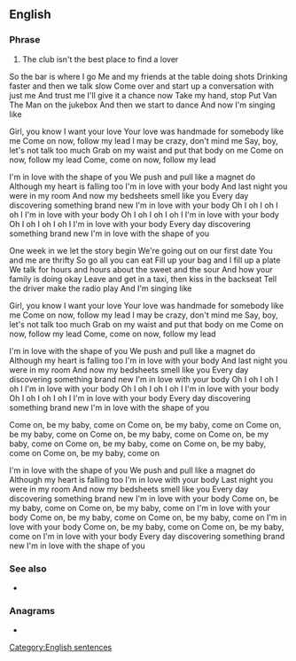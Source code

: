 ==English==
{{wikipedia|life imitating art}}

===Phrase===
{{head|en|phrase}}

# The club isn't the best place to find a lover
So the bar is where I go
Me and my friends at the table doing shots
Drinking faster and then we talk slow
Come over and start up a conversation with just me
And trust me I'll give it a chance now
Take my hand, stop
Put Van The Man on the jukebox
And then we start to dance
And now I'm singing like

Girl, you know I want your love
Your love was handmade for somebody like me
Come on now, follow my lead
I may be crazy, don't mind me
Say, boy, let's not talk too much
Grab on my waist and put that body on me
Come on now, follow my lead
Come, come on now, follow my lead

I'm in love with the shape of you
We push and pull like a magnet do
Although my heart is falling too
I'm in love with your body
And last night you were in my room
And now my bedsheets smell like you
Every day discovering something brand new
I'm in love with your body
Oh I oh I oh I oh I
I'm in love with your body
Oh I oh I oh I oh I
I'm in love with your body
Oh I oh I oh I oh I
I'm in love with your body
Every day discovering something brand new
I'm in love with the shape of you

One week in we let the story begin
We're going out on our first date
You and me are thrifty
So go all you can eat
Fill up your bag and I fill up a plate
We talk for hours and hours about the sweet and the sour
And how your family is doing okay
Leave and get in a taxi, then kiss in the backseat
Tell the driver make the radio play
And I'm singing like

Girl, you know I want your love
Your love was handmade for somebody like me
Come on now, follow my lead
I may be crazy, don't mind me
Say, boy, let's not talk too much
Grab on my waist and put that body on me
Come on now, follow my lead
Come, come on now, follow my lead

I'm in love with the shape of you
We push and pull like a magnet do
Although my heart is falling too
I'm in love with your body
And last night you were in my room
And now my bedsheets smell like you
Every day discovering something brand new
I'm in love with your body
Oh I oh I oh I oh I
I'm in love with your body
Oh I oh I oh I oh I
I'm in love with your body
Oh I oh I oh I oh I
I'm in love with your body
Every day discovering something brand new
I'm in love with the shape of you

Come on, be my baby, come on
Come on, be my baby, come on
Come on, be my baby, come on
Come on, be my baby, come on
Come on, be my baby, come on
Come on, be my baby, come on
Come on, be my baby, come on
Come on, be my baby, come on

I'm in love with the shape of you
We push and pull like a magnet do
Although my heart is falling too
I'm in love with your body
Last night you were in my room
And now my bedsheets smell like you
Every day discovering something brand new
I'm in love with your body
Come on, be my baby, come on
Come on, be my baby, come on
I'm in love with your body
Come on, be my baby, come on
Come on, be my baby, come on
I'm in love with your body
Come on, be my baby, come on
Come on, be my baby, come on
I'm in love with your body
Every day discovering something brand new
I'm in love with the shape of you


===See also===
* {{l|en|art imitates life}}

===Anagrams===
* {{l|en|art imitates life}}

[[Category:English sentences]]